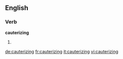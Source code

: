 
==English==

===Verb===
'''cauterizing'''

# {{present participle of|cauterize}}

[[de:cauterizing]]
[[fr:cauterizing]]
[[it:cauterizing]]
[[vi:cauterizing]]
